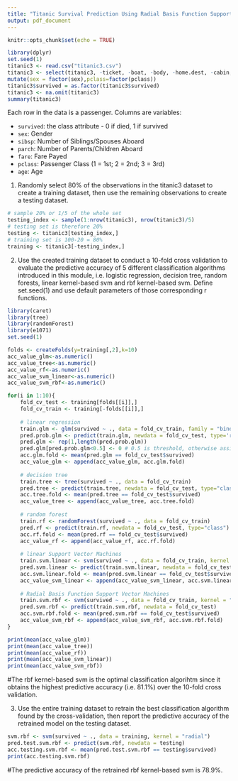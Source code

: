 ---
title: "Titanic Survival Prediction Using Radial Basis Function Support Vector Machines, Linear Support Vector Machines, Random Forest, Decision Tree, Linear Regression"
output: pdf_document
---

```{r setup, include=FALSE}
knitr::opts_chunk$set(echo = TRUE)
```

```{r, eval= F, echo = T, result = "hide", warning = F, message=F}
library(dplyr)
set.seed(1)
titanic3 <- read.csv("titanic3.csv")
titanic3 <- select(titanic3, -ticket, -boat, -body, -home.dest, -cabin, -embarked) %>%
mutate(sex = factor(sex),pclass=factor(pclass))
titanic3$survived = as.factor(titanic3$survived)
titanic3 <- na.omit(titanic3)
summary(titanic3)
```

Each row in the data is a passenger. Columns are variables:

- `survived`: the class attribute - 0 if died, 1 if survived
- `sex`: 		  Gender
- `sibsp`: 		Number of Siblings/Spouses Aboard
- `parch`:		Number of Parents/Children Aboard
- `fare`: 		Fare Payed
- `pclass`: 	Passenger Class (1 = 1st; 2 = 2nd; 3 = 3rd)
- `age`:      Age


\section{Questions}

1)	Randomly select 80% of the observations in the titanic3 dataset to create a training dataset, then use the remaining observations to create a testing dataset.

```{r, eval= F, echo = T, result = "hide", warning = F, message=F}
# sample 20% or 1/5 of the whole set
testing_index <- sample(1:nrow(titanic3), nrow(titanic3)/5)
# testing set is therefore 20%
testing <- titanic3[testing_index,]
# training set is 100-20 = 80%
training <- titanic3[-testing_index,]
```

2)	Use the created training dataset to conduct a 10-fold cross validation to evaluate the predictive accuracy of 5 different classification algorithms introduced in this module, i.e. logistic regression, decision tree, random forests, linear kernel-based svm and rbf kernel-based svm. Define set.seed(1) and use default parameters of those corresponding r functions.

```{r, eval= F, echo = T, result = "hide", warning = F, message=F}
library(caret)
library(tree)
library(randomForest)
library(e1071)
set.seed(1)

folds <- createFolds(y=training[,2],k=10)
acc_value_glm<-as.numeric()
acc_value_tree<-as.numeric()
acc_value_rf<-as.numeric()
acc_value_svm_linear<-as.numeric()
acc_value_svm_rbf<-as.numeric()

for(i in 1:10){
    fold_cv_test <- training[folds[[i]],]
    fold_cv_train <- training[-folds[[i]],]
    
    # linear regression
    train.glm <- glm(survived ~ ., data = fold_cv_train, family = "binomial")
    pred.prob.glm <- predict(train.glm, newdata = fold_cv_test, type='response')
    pred.glm <- rep(1,length(pred.prob.glm))
    pred.glm[pred.prob.glm<0.5] <- 0 # 0.5 is threshold, otherwise assigned to 0
    acc.glm.fold <- mean(pred.glm == fold_cv_test$survived)
    acc_value_glm <- append(acc_value_glm, acc.glm.fold)
    
    # decision tree
    train.tree <- tree(survived ~ ., data = fold_cv_train)
    pred.tree <- predict(train.tree, newdata = fold_cv_test, type="class")
    acc.tree.fold <- mean(pred.tree == fold_cv_test$survived)
    acc_value_tree <- append(acc_value_tree, acc.tree.fold)
    
    # random forest
    train.rf <- randomForest(survived ~ ., data = fold_cv_train)
    pred.rf <- predict(train.rf, newdata = fold_cv_test, type="class")
    acc.rf.fold <- mean(pred.rf == fold_cv_test$survived)
    acc_value_rf <- append(acc_value_rf, acc.rf.fold)
    
    # linear Support Vector Machines
    train.svm.linear <- svm(survived ~ ., data = fold_cv_train, kernel = "linear")
    pred.svm.linear <- predict(train.svm.linear, newdata = fold_cv_test)
    acc.svm.linear.fold <- mean(pred.svm.linear == fold_cv_test$survived)
    acc_value_svm_linear <- append(acc_value_svm_linear, acc.svm.linear.fold)
    
    # Radial Basis Function Support Vector Machines
    train.svm.rbf <- svm(survived ~ ., data = fold_cv_train, kernel = "radial")
    pred.svm.rbf <- predict(train.svm.rbf, newdata = fold_cv_test)
    acc.svm.rbf.fold <- mean(pred.svm.rbf == fold_cv_test$survived)
    acc_value_svm_rbf <- append(acc_value_svm_rbf, acc.svm.rbf.fold)
}

print(mean(acc_value_glm))
print(mean(acc_value_tree))
print(mean(acc_value_rf))
print(mean(acc_value_svm_linear))
print(mean(acc_value_svm_rbf))

```
#The rbf kernel-based svm is the optimal classification algorihtm since it obtains the highest predictive accuracy (i.e. 81.1%) over the 10-fold cross validation.


3)	Use the entire training dataset to retrain the best classification algorithm found by the cross-validation, then report the predictive accuracy of the retrained model on the testing dataset.

```{r, eval= F, echo = T, result = "hide", warning = F, message=F}

svm.rbf <- svm(survived ~ ., data = training, kernel = "radial")
pred.test.svm.rbf <- predict(svm.rbf, newdata = testing)
acc.testing.svm.rbf <- mean(pred.test.svm.rbf == testing$survived)
print(acc.testing.svm.rbf)

```
#The predictive accuracy of the retrained rbf kernel-based svm is 78.9%.


